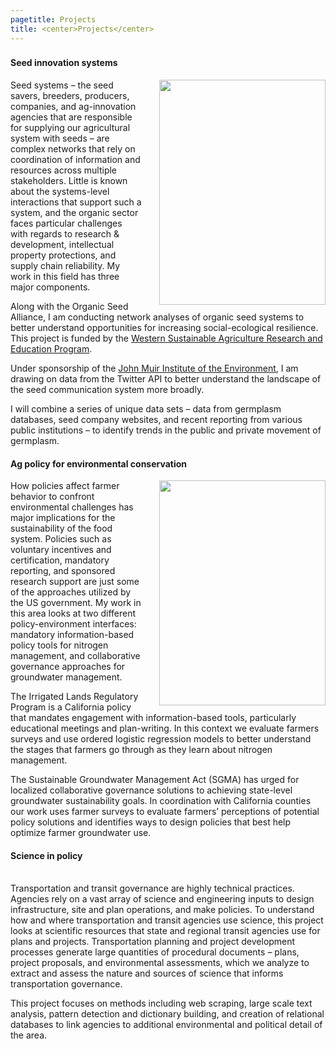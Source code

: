 ```yaml
---
pagetitle: Projects
title: <center>Projects</center>
---
```

### {.tabset .tabset-fade}

#### Seed innovation systems
<img width="266" height="360" style="float: right; margin-left: 2em;" src="img/field.jpg">
Seed systems -- the seed savers, breeders, producers, companies, and ag-innovation agencies that are responsible for supplying our agricultural system with seeds -- are complex networks that rely on coordination of information and resources across multiple stakeholders.  Little is known about the systems-level interactions that support such a system, and the organic sector faces particular challenges with regards to research & development, intellectual property protections, and supply chain reliability. My work in this field has three major components.  

Along with the Organic Seed Alliance, I am conducting network analyses of organic seed systems to better understand opportunities for increasing social-ecological resilience. This project is funded by the [Western Sustainable Agriculture Research and Education Program](https://projects.sare.org/sare_project/GW20-216/).  

Under sponsorship of the [John Muir Institute of the Environment](https://johnmuir.ucdavis.edu/), I am drawing on data from the Twitter API to better understand the landscape of the seed communication system more broadly.  

I will combine a series of unique data sets -- data from germplasm databases, seed company websites, and recent reporting from various public institutions -- to identify trends in the public and private movement of germplasm.  


#### Ag policy for environmental conservation
<img width="266" height="360" style="float: right; margin-left: 2em;" src="img/tractor.jpg">
How policies affect farmer behavior to confront environmental challenges has major implications for the sustainability of the food system. Policies such as voluntary incentives and certification, mandatory reporting, and sponsored research support are just some of the approaches utilized by the US government. My work in this area looks at two different policy-environment interfaces: mandatory information-based policy tools for nitrogen management, and collaborative governance approaches for groundwater management.  

The Irrigated Lands Regulatory Program is a California policy that mandates engagement with information-based tools, particularly educational meetings and plan-writing. In this context we evaluate farmers surveys and use ordered logistic regression models to better understand the stages that farmers go through as they learn about nitrogen management.  

The Sustainable Groundwater Management Act (SGMA) has urged for localized collaborative governance solutions to achieving state-level groundwater sustainability goals. In coordination with California counties our work uses farmer surveys to evaluate farmers' perceptions of potential policy solutions and identifies ways to design policies that best help optimize farmer groundwater use.


#### Science in policy
<br>
Transportation and transit governance are highly technical practices. Agencies rely on a vast array of science and engineering inputs to design infrastructure, site and plan operations, and make policies. To understand how and where transportation and transit agencies use science, this project looks at scientific resources that state and regional transit agencies use for plans and projects. Transportation planning and project development processes generate large quantities of procedural documents -- plans, project proposals, and environmental assessments, which we analyze to extract and assess the nature and sources of science that informs transportation governance.  

This project focuses on methods including web scraping, large scale text analysis, pattern detection and dictionary building, and creation of relational databases to link agencies to additional environmental and political detail of the area.
